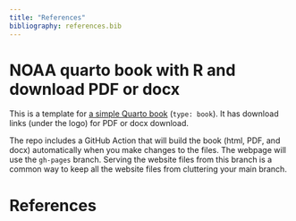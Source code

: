 ```yaml
---
title: "References"
bibliography: references.bib
---
```


# NOAA quarto book with R and download PDF or docx

This is a template for [a simple Quarto book](https://nmfs-opensci.github.io/NOAA-quarto-book/) (`type: book`). It has download links (under the logo) for PDF or docx download.

The repo includes a GitHub Action that will build the book (html, PDF, and docx) automatically when you make changes to the files. The webpage will use the `gh-pages` branch. Serving the website files from this branch is a common way to keep all the website files from cluttering your main branch. 

# References {.unnumbered}

